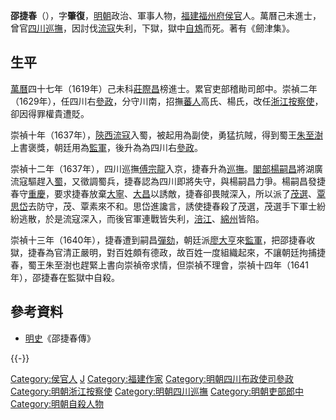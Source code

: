 '''邵捷春'''（{{bd|？||1641年||Shao}}），字'''肇復'''，[[明朝|明朝]]政治、軍事人物，[[福建|福建]][[福州府|福州府]][[侯官|侯官]]人。萬曆己未進士，曾官[[四川巡撫|四川巡撫]]，因討伐[[流寇|流寇]]失利，下獄，獄中[[自鴆|自鴆]]而死。著有《劒津集》。

== 生平 ==
[[萬曆|萬曆]]四十七年（1619年）己未科[[莊際昌|莊際昌]]榜進士。累官吏部稽勛司郎中。崇禎二年（1629年），任四川右[[參政|參政]]，分守川南，招撫[[蕃人|蕃人]]高氏、楊氏，改任[[浙江|浙江]][[按察使|按察使]]，卻因得罪權貴遭貶。

崇禎十年（1637年），[[陝西|陝西]][[流寇|流寇]]入蜀，被起用為副使，勇猛抗賊，得到蜀王[[朱至澍|朱至澍]]上書褒獎，朝廷用為[[監軍|監軍]]，後升為為四川右[[參政|參政]]。

崇禎十二年（1637年），四川巡撫[[傅宗龍|傅宗龍]]入京，捷春升為[[巡撫|巡撫]]。[[閣部|閣部]][[楊嗣昌|楊嗣昌]]將湖廣流寇驅趕入[[蜀|蜀]]，又徵調蜀兵，捷春認為四川即將失守，與楊嗣昌力爭。楊嗣昌發捷春守[[重慶|重慶]]，要求捷春放棄[[大寧|大寧]]、[[大昌|大昌]]以誘敵，捷春卻畏賊深入，所以派了[[茂選|茂選]]、[[覃思岱|覃思岱]]去防守，茂、覃素來不和。思岱進讒言，誘使捷春殺了茂選，茂選手下軍士紛紛逃散，於是流寇深入，而後官軍連戰皆失利，[[涪江|涪江]]、[[綿州|綿州]]皆陷。

崇禎十三年（1640年），捷春遭到嗣昌[[彈劾|彈劾]]，朝廷派[[廖大亨|廖大亨]]來[[監軍|監軍]]，把邵捷春收獄，捷春為官清正嚴明，對百姓頗有德政，故百姓一度組織起來，不讓朝廷拘捕捷春，蜀王朱至澍也趕緊上書向崇禎帝求情，但崇禎不理會，崇禎十四年（1641年），邵捷春在監獄中自殺。

==參考資料==
{{reflist}}
*[[明史|明史]]《邵捷春傳》

{{-}}
{{start box}}
{{s-off}}
{{succession box|[[傅宗龍|傅宗龍]]|[[廖大亨|廖大亨]]|[[明朝|明朝]][[四川巡撫|四川巡撫]]|<small>崇禎十二年（1639年）上任</small>}}
{{end box}}

{{萬曆四十七年己未科殿試金榜}}

{{Authority control}}

{{DEFAULTSORT:Shao邵}}
[[Category:侯官人|Category:侯官人]]
[[Category:邵姓|J]]
[[Category:福建作家|Category:福建作家]]
[[Category:明朝四川布政使司參政|Category:明朝四川布政使司參政]]
[[Category:明朝浙江按察使|Category:明朝浙江按察使]]
[[Category:明朝四川巡撫|Category:明朝四川巡撫]]
[[Category:明朝吏部郎中|Category:明朝吏部郎中]]
[[Category:明朝自殺人物|Category:明朝自殺人物]]